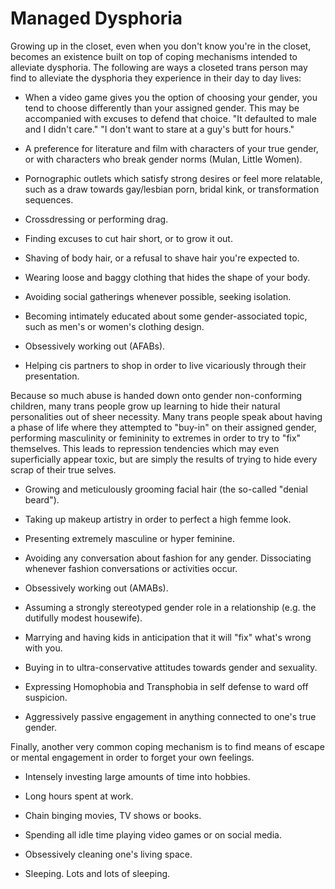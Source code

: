 
<Meta
  title="Managed Dysphoria: Gender in Disguise"
  linkTitle="Managed Dysphoria"
  description="The ways we've coped."
/>

<Disclaimer />

# Managed Dysphoria

Growing up in the closet, even when you don't know you're in the closet, becomes an existence built on top of coping mechanisms intended to alleviate dysphoria. The following are ways a closeted trans person may find to alleviate the dysphoria they experience in their day to day lives:

- When a video game gives you the option of choosing your gender, you tend to choose differently than your assigned gender. This may be accompanied with excuses to defend that choice. "It defaulted to male and I didn't care." "I don't want to stare at a guy's butt for hours."

- A preference for literature and film with characters of your true gender, or with characters who break gender norms (Mulan, Little Women).

- Pornographic outlets which satisfy strong desires or feel more relatable, such as a draw towards gay/lesbian porn, bridal kink, or transformation sequences.

- Crossdressing or performing drag.

- Finding excuses to cut hair short, or to grow it out.

- Shaving of body hair, or a refusal to shave hair you're expected to.

- Wearing loose and baggy clothing that hides the shape of your body.

- Avoiding social gatherings whenever possible, seeking isolation.

- Becoming intimately educated about some gender-associated topic, such as men's or women's clothing design.

- Obsessively working out (AFABs).

- Helping cis partners to shop in order to live vicariously through their presentation.

<Gutter>
  <Tweet collapsed>
    <Tweet id="1215746083487461379" />
    <Tweet id="1215749725456125952" />
  </Tweet>
</Gutter>

Because so much abuse is handed down onto gender non-conforming children, many trans people grow up learning to hide their natural personalities out of sheer necessity. Many trans people speak about having a phase of life where they attempted to "buy-in" on their assigned gender, performing masculinity or femininity to extremes in order to try to "fix" themselves. This leads to repression tendencies which may even superficially appear toxic, but are simply the results of trying to hide every scrap of their true selves.

- Growing and meticulously grooming facial hair (the so-called "denial beard").

- Taking up makeup artistry in order to perfect a high femme look.

- Presenting extremely masculine or hyper feminine.

- Avoiding any conversation about fashion for any gender. Dissociating whenever fashion conversations or activities occur.

- Obsessively working out (AMABs).

- Assuming a strongly stereotyped gender role in a relationship (e.g. the dutifully modest housewife).

- Marrying and having kids in anticipation that it will "fix" what's wrong with you.

- Buying in to ultra-conservative attitudes towards gender and sexuality.

- Expressing Homophobia and Transphobia in self defense to ward off suspicion.

- Aggressively passive engagement in anything connected to one's true gender.


Finally, another very common coping mechanism is to find means of escape or mental engagement in order to forget your own feelings.

- Intensely investing large amounts of time into hobbies.

- Long hours spent at work.

- Chain binging movies, TV shows or books.

- Spending all idle time playing video games or on social media.

- Obsessively cleaning one's living space.

- Sleeping. Lots and lots of sleeping.
